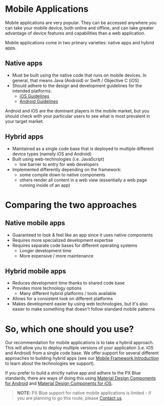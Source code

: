 # Mobile Applications
Mobile applications are very popular. They can be accessed anywhere you can take your mobile device, both online and offline, and can take greater advantage of device features and capabilities than a web application.

Mobile applications come in two primary varieties: native apps and hybrid apps.

## Native apps
- Must be built using the native code that runs on mobile devices. In general, that means Java (Android) or Swift / Objective C (iOS)
- Should adhere to the design and development guidelines for the intended platforms:
    - [iOS Guidelines](https://developer.apple.com/ios/human-interface-guidelines/overview/themes/)
    - [Android Guidelines](https://developer.android.com/design/index.html)

Android and iOS are the dominant players in the mobile market, but you should check with your particular users to see what is most prevalent in your target market.

## Hybrid apps
- Maintained as a single code base that is deployed to multiple different device types (namely iOS and Android)
- Built using web-technologies (i.e. JavaScript)
    - low barrier to entry for web developers
- Implemented differently depending on the framework:
    - some compile down to native components
    - others render all content in a web view (essentially a web page running inside of an app)

# Comparing the two approaches
## Native mobile apps

- Guaranteed to look & feel like an app since it uses native components
- Requires more specialized development expertise
- Requires separate code bases for different operating systems
    - Longer development time
    - More expensive / more maintenance

## Hybrid mobile apps

- Reduces development time thanks to shared code base
- Provides more technology options
    - Many different hybrid platforms / tools available
- Allows for a consistent look on different platforms
- Makes development easier by using web technologies, but it's also easier to make something that doesn't follow standard mobile patterns

# So, which one should you use?
Our recommendation for mobile applications is to take a hybrid approach. This will allow you to deploy multiple versions of your application (i.e. iOS and Android) from a single code base. We offer support for several different approaches to building hybrid apps (see our [Mobile Framework Introduction](/development/frameworks-mobile/intro) to learn about the technologies we support).

If you prefer to build a strictly native app and adhere to the PX Blue standards, there are ways of doing this using [Material Design Components for Android](https://material.io/develop/android/) and [Material Design Components for iOS](https://material.io/develop/ios/). 

> **NOTE:** PX Blue support for native mobile applications is limited - if you are planning to go this route, please [Contact us](/community/contactus).